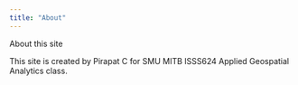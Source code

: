 ```yaml
---
title: "About"
---
```


About this site

This site is created by Pirapat C for SMU MITB ISSS624 Applied Geospatial Analytics class.
